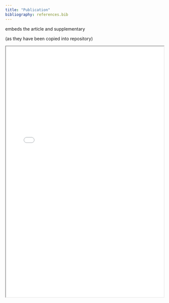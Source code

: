 ```yaml
---
title: "Publication"
bibliography: references.bib
---
```


embeds the article and supplementary

(as they have been copied into repository)

<iframe width="100%" height="800" src="monks_2016.pdf">